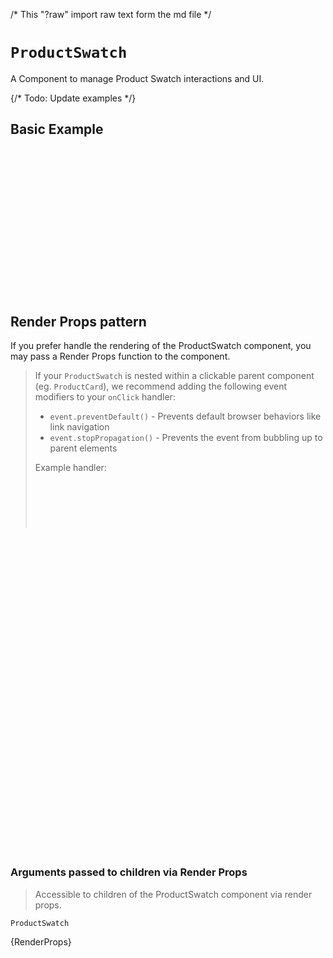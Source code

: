 /* This "?raw" import raw text form the md file */

<Meta of={ProductSwatchStories} />

# `ProductSwatch`

A Component to manage Product Swatch interactions and UI.

<Canvas of={ProductSwatchStories.Primary} />

{/* Todo: Update examples */}

## Basic Example

```jsx
import React from 'react';
import { CioPlp, ProductSwatch, useProductSwatch } from '@constructor-io/constructorio-ui-plp';

const apiKey = 'MY_API_KEY';

function MyComponent() {
  const { swatchList, selectedVariation, selectVariation } = useProductSwatch({ item });

  return (
    <>
      <CioPlp apiKey={MY_API_KEY}>
        <ProductSwatch swatchObject={{ swatchList, selectedVariation, selectVariation }} />
      </CioPlp>
    </>
  );
}
```

## Render Props pattern

If you prefer handle the rendering of the ProductSwatch component, you may pass a Render Props function to the component.

> If your `ProductSwatch` is nested within a clickable parent component (eg. `ProductCard`), we recommend adding the following event modifiers to your `onClick` handler:
>
> - `event.preventDefault()` - Prevents default browser behaviors like link navigation
> - `event.stopPropagation()` - Prevents the event from bubbling up to parent elements
>
> Example handler:
>
> ```js
> onClick={(event) => {
>   event.preventDefault();
>   event.stopPropagation();
>   /** On Click Logic */
> }}
> ```

```jsx
import { CioPlp, ProductSwatch } from '@constructor-io/constructorio-ui-plp'

function myApp() {
  ...

  return (
    <CioPlp apiKey={YOUR_API_KEY}>
      <ProductSwatch>
        {
          ({
            swatchList,
            selectedVariation,
            selectVariation,
          }) => (
            <ul>
            {swatchList?.map((swatch) => (
              <li
                key={swatch.variationId}
                className={`cio-swatch-item ${
                  selectedVariation?.variationId === swatch.variationId ? 'cio-swatch-selected' : ''
                }`}
                onClick={() => selectVariation(swatch)}
                style={{
                  background: swatch?.swatchPreview
                }}
              />
            ))}
            </ul>
           )
        }
      </ProductSwatch>
    </CioPlp>
  )
}
```

### Arguments passed to children via Render Props

> Accessible to children of the ProductSwatch component via render props.

`ProductSwatch`

<Markdown>{RenderProps}</Markdown>
